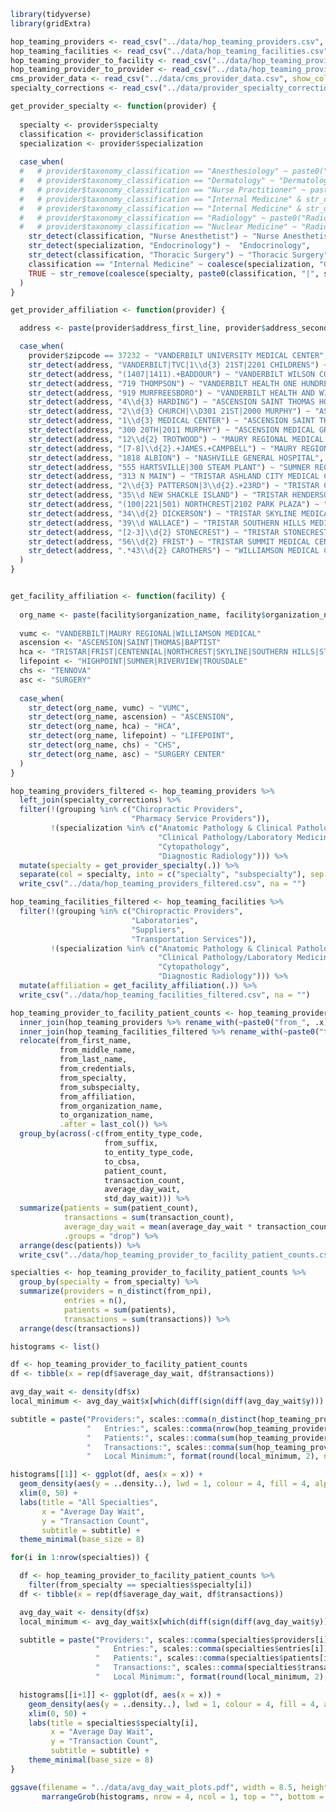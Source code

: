 ```{r}
library(tidyverse)
library(gridExtra)
```

```{r}
hop_teaming_providers <- read_csv("../data/hop_teaming_providers.csv", show_col_types = F)
hop_teaming_facilities <- read_csv("../data/hop_teaming_facilities.csv", show_col_types = F)
hop_teaming_provider_to_facility <- read_csv("../data/hop_teaming_provider_to_facility.csv", show_col_types = F)
hop_teaming_provider_to_provider <- read_csv("../data/hop_teaming_provider_to_provider.csv", show_col_types = F)
cms_provider_data <- read_csv("../data/cms_provider_data.csv", show_col_types = F)
specialty_corrections <- read_csv("../data/provider_specialty_corrections.csv", show_col_types = F)
```

```{r}
get_provider_specialty <- function(provider) {
  
  specialty <- provider$specialty
  classification <- provider$classification
  specialization <- provider$specialization
  
  case_when(
  #   # provider$taxonomy_classification == "Anesthesiology" ~ paste0("Anesthesiology|", provider$taxonomy_specialization),
  #   # provider$taxonomy_classification == "Dermatology" ~ "Dermatology",
  #   # provider$taxonomy_classification == "Nurse Practitioner" ~ paste0("Nurse Practitioner|", provider$taxonomy_display_name),
  #   # provider$taxonomy_classification == "Internal Medicine" & str_detect(provider$taxonomy_specialization, "Cardiac|Cardio") ~ paste0("Cardiology|", provider$taxonomy_specialization),
  #   # provider$taxonomy_classification == "Internal Medicine" & str_detect(provider$taxonomy_specialization, "Hematology|Oncology") ~ paste0("Hematology/Oncology|", provider$taxonomy_specialization),
  #   # provider$taxonomy_classification == "Radiology" ~ paste0("Radiology|", provider$taxonomy_specialization),
  #   # provider$taxonomy_classification == "Nuclear Medicine" ~ "Radiology|Nuclear Medicine",
    str_detect(classification, "Nurse Anesthetist") ~ "Nurse Anesthetist",
    str_detect(specialization, "Endocrinology") ~  "Endocrinology",
    str_detect(classification, "Thoracic Surgery") ~ "Thoracic Surgery",
    classification == "Internal Medicine" ~ coalesce(specialization, "General Internal Medicine"),
    TRUE ~ str_remove(coalesce(specialty, paste0(classification, "|", specialization)), "\\|NA")
  )
}

get_provider_affiliation <- function(provider) {

  address <- paste(provider$address_first_line, provider$address_second_line)

  case_when(
    provider$zipcode == 37232 ~ "VANDERBILT UNIVERSITY MEDICAL CENTER",
    str_detect(address, "VANDERBILT|TVC|1\\d{3} 21ST|2201 CHILDRENS") ~ "VANDERBILT UNIVERSITY MEDICAL CENTER",
    str_detect(address, "(1407|1411).+BADDOUR") ~ "VANDERBILT WILSON COUNTY HOSPITAL",
    str_detect(address, "719 THOMPSON") ~ "VANDERBILT HEALTH ONE HUNDRED OAKS",
    str_detect(address, "919 MURFREESBORO") ~ "VANDERBILT HEALTH AND WILLIAMSON MEDICAL CENTER WALK-IN CLINIC FRANKLIN",
    str_detect(address, "4\\d{3} HARDING") ~ "ASCENSION SAINT THOMAS HOSPITAL",
    str_detect(address, "2\\d{3} CHURCH|\\D301 21ST|2000 MURPHY") ~ "ASCENSION SAINT THOMAS HOSPITAL MIDTOWN",
    str_detect(address, "1\\d{3} MEDICAL CENTER") ~ "ASCENSION SAINT THOMAS RUTHERFORD HOSPITAL",
    str_detect(address, "300 20TH|2011 MURPHY") ~ "ASCENSION MEDICAL GROUP",
    str_detect(address, "12\\d{2} TROTWOOD") ~ "MAURY REGIONAL MEDICAL CENTER",
    str_detect(address, "[7-8]\\d{2}.+JAMES.+CAMPBELL") ~ "MAURY REGIONAL MEDICAL GROUP",
    str_detect(address, "1818 ALBION") ~ "NASHVILLE GENERAL HOSPITAL",
    str_detect(address, "555 HARTSVILLE|300 STEAM PLANT") ~ "SUMNER REGIONAL MEDICAL CENTER",
    str_detect(address, "313 N MAIN") ~ "TRISTAR ASHLAND CITY MEDICAL CENTER",
    str_detect(address, "2\\d{3} PATTERSON|3\\d{2}.+23RD") ~ "TRISTAR CENTENNIAL MEDICAL CENTER",
    str_detect(address, "35\\d NEW SHACKLE ISLAND") ~ "TRISTAR HENDERSONVILLE MEDICAL CENTER",
    str_detect(address, "(100|221|501) NORTHCREST|2102 PARK PLAZA") ~ "TRISTAR NORTHCREST MEDICAL CENTER",
    str_detect(address, "34\\d{2} DICKERSON") ~ "TRISTAR SKYLINE MEDICAL CENTER",
    str_detect(address, "39\\d WALLACE") ~ "TRISTAR SOUTHERN HILLS MEDICAL CENTER",
    str_detect(address, "[2-3]\\d{2} STONECREST") ~ "TRISTAR STONECREST MEDICAL CENTER",
    str_detect(address, "56\\d{2} FRIST") ~ "TRISTAR SUMMIT MEDICAL CENTER",
    str_detect(address, ".*43\\d{2} CAROTHERS") ~ "WILLIAMSON MEDICAL CENTER"
  )
}


get_facility_affiliation <- function(facility) {
  
  org_name <- paste(facility$organization_name, facility$organization_name_other)
    
  vumc <- "VANDERBILT|MAURY REGIONAL|WILLIAMSON MEDICAL"
  ascension <- "ASCENSION|SAINT|THOMAS|BAPTIST"
  hca <- "TRISTAR|FRIST|CENTENNIAL|NORTHCREST|SKYLINE|SOUTHERN HILLS|STONECREST|PHYSICIANS PAVILION|SUMMIT"
  lifepoint <- "HIGHPOINT|SUMNER|RIVERVIEW|TROUSDALE"
  chs <- "TENNOVA"
  asc <- "SURGERY"
  
  case_when(
    str_detect(org_name, vumc) ~ "VUMC",
    str_detect(org_name, ascension) ~ "ASCENSION",
    str_detect(org_name, hca) ~ "HCA",
    str_detect(org_name, lifepoint) ~ "LIFEPOINT",
    str_detect(org_name, chs) ~ "CHS",
    str_detect(org_name, asc) ~ "SURGERY CENTER"
  )
}
```

```{r}
hop_teaming_providers_filtered <- hop_teaming_providers %>% 
  left_join(specialty_corrections) %>%
  filter(!(grouping %in% c("Chiropractic Providers",
                           "Pharmacy Service Providers")),
         !(specialization %in% c("Anatomic Pathology & Clinical Pathology",
                                 "Clinical Pathology/Laboratory Medicine",
                                 "Cytopathology",
                                 "Diagnostic Radiology"))) %>%
  mutate(specialty = get_provider_specialty(.)) %>%
  separate(col = specialty, into = c("specialty", "subspecialty"), sep = "\\|", fill = "right") %>%
  write_csv("../data/hop_teaming_providers_filtered.csv", na = "")
```

```{r}
hop_teaming_facilities_filtered <- hop_teaming_facilities %>% 
  filter(!(grouping %in% c("Chiropractic Providers", 
                           "Laboratories", 
                           "Suppliers",
                           "Transportation Services")),
         !(specialization %in% c("Anatomic Pathology & Clinical Pathology",
                                 "Clinical Pathology/Laboratory Medicine",
                                 "Cytopathology",
                                 "Diagnostic Radiology"))) %>%
  mutate(affiliation = get_facility_affiliation(.)) %>%
  write_csv("../data/hop_teaming_facilities_filtered.csv", na = "")
```

```{r}
hop_teaming_provider_to_facility_patient_counts <- hop_teaming_provider_to_facility %>% 
  inner_join(hop_teaming_providers %>% rename_with(~paste0("from_", .x)), by = "from_npi") %>%
  inner_join(hop_teaming_facilities_filtered %>% rename_with(~paste0("to_", .x)), by = "to_npi") %>%
  relocate(from_first_name,
           from_middle_name,
           from_last_name,
           from_credentials,
           from_specialty,
           from_subspecialty,
           from_affiliation,
           from_organization_name,
           to_organization_name,
           .after = last_col()) %>%
  group_by(across(-c(from_entity_type_code,
                     from_suffix,
                     to_entity_type_code,
                     to_cbsa,
                     patient_count,
                     transaction_count, 
                     average_day_wait,
                     std_day_wait))) %>%
  summarize(patients = sum(patient_count), 
            transactions = sum(transaction_count),
            average_day_wait = mean(average_day_wait * transaction_count / sum(transaction_count)), 
            .groups = "drop") %>%
  arrange(desc(patients)) %>%
  write_csv("../data/hop_teaming_provider_to_facility_patient_counts.csv", na = "")
```

```{r}
specialties <- hop_teaming_provider_to_facility_patient_counts %>% 
  group_by(specialty = from_specialty) %>%
  summarize(providers = n_distinct(from_npi),
            entries = n(),
            patients = sum(patients),
            transactions = sum(transactions)) %>%
  arrange(desc(transactions))

histograms <- list()

df <- hop_teaming_provider_to_facility_patient_counts
df <- tibble(x = rep(df$average_day_wait, df$transactions))

avg_day_wait <- density(df$x)
local_minimum <- avg_day_wait$x[which(diff(sign(diff(avg_day_wait$y))) == 2) + 1][1]

subtitle = paste("Providers:", scales::comma(n_distinct(hop_teaming_provider_to_facility_patient_counts$from_npi)),
                 "   Entries:", scales::comma(nrow(hop_teaming_provider_to_facility_patient_counts)),
                 "   Patients:", scales::comma(sum(hop_teaming_provider_to_facility_patient_counts$patients)),
                 "   Transactions:", scales::comma(sum(hop_teaming_provider_to_facility_patient_counts$transactions)),
                 "   Local Minimum:", format(round(local_minimum, 2), nsmall = 2), "days")

histograms[[1]] <- ggplot(df, aes(x = x)) +
  geom_density(aes(y = ..density..), lwd = 1, colour = 4, fill = 4, alpha = 0.25) +
  xlim(0, 50) +
  labs(title = "All Specialties", 
       x = "Average Day Wait", 
       y = "Transaction Count",
       subtitle = subtitle) +
  theme_minimal(base_size = 8)

for(i in 1:nrow(specialties)) {

  df <- hop_teaming_provider_to_facility_patient_counts %>%
    filter(from_specialty == specialties$specialty[i])
  df <- tibble(x = rep(df$average_day_wait, df$transactions))

  avg_day_wait <- density(df$x)
  local_minimum <- avg_day_wait$x[which(diff(sign(diff(avg_day_wait$y))) == 2) + 1][1]

  subtitle = paste("Providers:", scales::comma(specialties$providers[i]),
                   "   Entries:", scales::comma(specialties$entries[i]),
                   "   Patients:", scales::comma(specialties$patients[i]),
                   "   Transactions:", scales::comma(specialties$transactions[i]),
                   "   Local Minimum:", format(round(local_minimum, 2), nsmall = 2), "days")

  histograms[[i+1]] <- ggplot(df, aes(x = x)) +
    geom_density(aes(y = ..density..), lwd = 1, colour = 4, fill = 4, alpha = 0.25) +
    xlim(0, 50) +
    labs(title = specialties$specialty[i], 
         x = "Average Day Wait", 
         y = "Transaction Count",
         subtitle = subtitle) +
    theme_minimal(base_size = 8)
}

ggsave(filename = "../data/avg_day_wait_plots.pdf", width = 8.5, height = 11, units = "in", 
       marrangeGrob(histograms, nrow = 4, ncol = 1, top = "", bottom = "", left = "", right = ""))
```
